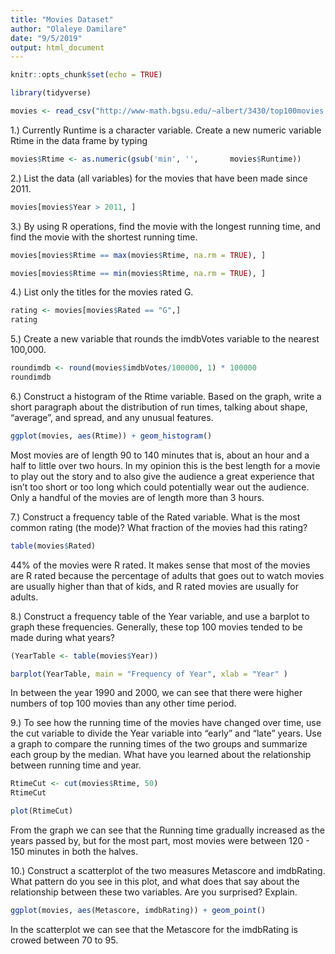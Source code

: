 ```yaml
---
title: "Movies Dataset"
author: "Olaleye Damilare"
date: "9/5/2019"
output: html_document
---
```


```r
knitr::opts_chunk$set(echo = TRUE)
```

```r
library(tidyverse)
```

```r

movies <- read_csv("http://www-math.bgsu.edu/~albert/3430/top100movies.csv")


```

1.) Currently Runtime is a character variable. Create a new numeric variable Rtime in the data frame by typing

```r
movies$Rtime <- as.numeric(gsub('min', '',       movies$Runtime))
```

2.) List the data (all variables) for the movies that have been made since 2011.

```r
movies[movies$Year > 2011, ]


```

3.) By using R operations, find the movie with the longest running time, and find the movie with the shortest running time.

```r
movies[movies$Rtime == max(movies$Rtime, na.rm = TRUE), ]

```

```r
movies[movies$Rtime == min(movies$Rtime, na.rm = TRUE), ]
```

4.) List only the titles for the movies rated G.
```r
rating <- movies[movies$Rated == "G",]
rating
```

5.) Create a new variable that rounds the imdbVotes variable to the nearest 100,000.

```r
roundimdb <- round(movies$imdbVotes/100000, 1) * 100000
roundimdb
```


6.) Construct a histogram of the Rtime variable. Based on the graph, write a short paragraph about the distribution of run times, talking about shape, “average”, and spread, and any unusual features.

```r
ggplot(movies, aes(Rtime)) + geom_histogram()
```
Most movies are of length 90 to 140 minutes that is, about an hour and a half to little over two hours. In my opinion this is the best length for a movie to play out the story and to also give the audience a great experience that isn’t too short or too long which could potentially wear out the audience. Only a handful of the movies are of length more than 3 hours.

7.) Construct a frequency table of the Rated variable. What is the most common rating (the mode)? What fraction of the movies had this rating?

```r
table(movies$Rated)
```
44% of the movies were R rated. It makes sense that most of the movies are R rated because the percentage of adults that goes out to watch movies are usually higher than that of kids, and R rated movies are usually for adults. 


8.) Construct a frequency table of the Year variable, and use a barplot to graph these frequencies. Generally, these top 100 movies tended to be made during what years?
```r
(YearTable <- table(movies$Year))
```

```r
barplot(YearTable, main = "Frequency of Year", xlab = "Year" )
```
In between the year 1990 and 2000, we can see that there were higher numbers of top 100 movies than any other time period.


9.) To see how the running time of the movies have changed over time, use the cut variable to divide the Year variable into “early” and “late” years. Use a graph to compare the running times of the two groups and summarize each group by the median. What have you learned about the relationship between running time and year.

```r
RtimeCut <- cut(movies$Rtime, 50)
RtimeCut
```

```r
plot(RtimeCut)

```
From the graph we can see that the Running time gradually increased as the years passed by, but for the most part, most movies were between 120 - 150 minutes in both the halves.

10.) Construct a scatterplot of the two measures Metascore and imdbRating. What pattern do you see in this plot, and what does that say about the relationship between these two variables. Are you surprised? Explain. 

```r
ggplot(movies, aes(Metascore, imdbRating)) + geom_point()
```
In the scatterplot we can see that the Metascore for the imdbRating is crowed between 70 to 95.